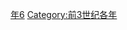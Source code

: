{{Catnav|頁面分類|历史|歷史時代|年|前3世纪各年}}

{{catmore}}
{{Commons category|276 BC}}

[[Category:前270年代|年6]]
[[Category:前3世纪各年|Category:前3世纪各年]]